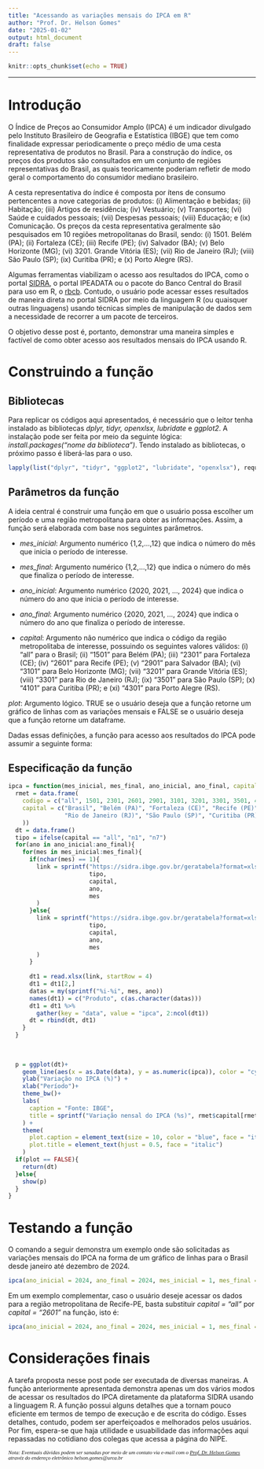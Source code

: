 ```yaml
---
title: "Acessando as variações mensais do IPCA em R"
author: "Prof. Dr. Helson Gomes"
date: "2025-01-02"
output: html_document
draft: false
---
```


```r
knitr::opts_chunk$set(echo = TRUE)
```
<hr>



# Introdução

O Índice de Preços ao Consumidor Amplo (IPCA) é um indicador divulgado pelo Instituto Brasileiro de Geografia e Estatística (IBGE) que tem como finalidade expressar periodicamente o preço médio de uma cesta representativa de produtos no Brasil. Para a construção do índice, os preços dos produtos são consultados em um conjunto de regiões representativas do Brasil, as quais teoricamente poderiam refletir de modo geral o comportamento do consumidor mediano brasileiro.

A cesta representativa do índice é composta por ítens de consumo pertencentes a nove categorias de produtos: (i) Alimentação e bebidas; (ii) Habitação; (iii) Artigos de residência; (iv) Vestuário; (v) Transportes; (vi) Saúde e cuidados pessoais; (vii) Despesas pessoais; (viii) Educação; e (ix) Comunicação. Os preços da cesta representativa geralmente são pesquisados em 10 regiões metropolitanas do Brasil, sendo: (i) 1501. Belém (PA); (ii) Fortaleza (CE); (iii) Recife (PE); (iv) Salvador (BA); (v) Belo Horizonte (MG); (vi) 3201. Grande Vitória (ES); (vii) Rio de Janeiro (RJ); (viii) São Paulo (SP); (ix) Curitiba (PR); e (x) Porto Alegre (RS).

Algumas ferramentas viabilizam o acesso aos resultados do IPCA, como o portal [SIDRA](https://sidra.ibge.gov.br/tabela/7060), o portal IPEADATA ou o pacote do Banco Central do Brasil para uso em R, o [rbcb](https://cran.r-project.org/web/packages/rbcb/index.html). Contudo, o usuário pode acessar esses resultados de maneira direta no portal SIDRA por meio da linguagem R (ou quaisquer outras linguagens) usando técnicas simples de manipulação de dados sem a necessidade de recorrer a um pacote de terceiros.

O objetivo desse post é, portanto, demonstrar uma maneira simples e factível de como obter acesso aos resultados mensais do IPCA usando R.

# Construindo a função

## Bibliotecas

Para replicar os códigos aqui apresentados, é necessário que o leitor tenha instalado as bibliotecas *dplyr, tidyr, openxlsx, lubridate* e *ggplot2*. A instalação pode ser feita por meio da seguinte lógica: *install.packages("nome da biblioteca")*. Tendo instalado as bibliotecas, o próximo passo é liberá-las para o uso.

```r
lapply(list("dplyr", "tidyr", "ggplot2", "lubridate", "openxlsx"), require, character.only = T)
```

## Parâmetros da função
A ideia central é construir uma função em que o usuário possa escolher um período e uma região metropolitana para obter as informações. Assim, a função será elaborada com base nos seguintes parâmetros.

* *mes_inicial*: Argumento numérico \{1,2,...,12\} que indica o número do mês que inicia o período de interesse.

* *mes_final*: Argumento numérico \{1,2,...,12\} que indica o número do mês que finaliza o período de interesse.

* *ano_inicial*: Argumento numérico \{2020, 2021, ..., 2024\} que indica o número do ano que inicia o período de interesse.

* *ano_final*: Argumento numérico \{2020, 2021, ..., 2024\} que indica o número do ano que finaliza o período de interesse.

* *capital*: Argumento não numérico que indica o código da região metropolitaba de interesse, possuindo os seguintes valores válidos: (i) "all" para o Brasil; (ii) "1501" para Belém (PA); (iii) "2301" para Fortaleza (CE); (iv) "2601" para Recife (PE); (v) "2901" para Salvador (BA); (vi) "3101" para Belo Horizonte (MG); (vii) "3201" para Grande Vitória (ES); (viii) "3301" para Rio de Janeiro (RJ); (ix) "3501" para São Paulo (SP); (x) "4101" para Curitiba (PR); e (xi) "4301" para Porto Alegre (RS).

*plot*: Argumento lógico. TRUE se o usuário deseja que a função retorne um gráfico de linhas com as variações mensais e FALSE se o usuário deseja que a função retorne um dataframe.

Dadas essas definições, a função para acesso aos resultados do IPCA pode assumir a seguinte forma:

## Especificação da função

```r
ipca = function(mes_inicial, mes_final, ano_inicial, ano_final, capital = "all", plot = TRUE){
  rmet = data.frame(
    codigo = c("all", 1501, 2301, 2601, 2901, 3101, 3201, 3301, 3501, 4101, 4301),
    capital = c("Brasil", "Belém (PA)", "Fortaleza (CE)", "Recife (PE)", "Salvador (BA)", "Belo Horizonte (MG)", "Grande Vitória (ES)",
                "Rio de Janeiro (RJ)", "São Paulo (SP)", "Curitiba (PR)", "Porto Alegre (RS)"
    ))
  dt = data.frame()
  tipo = ifelse(capital == "all", "n1", "n7")
  for(ano in ano_inicial:ano_final){
    for(mes in mes_inicial:mes_final){
      if(nchar(mes) == 1){
        link = sprintf("https://sidra.ibge.gov.br/geratabela?format=xlsx&name=tabela7060.xlsx&terr=N&rank=-&query=t/7060/%s/%s/v/63/p/%i0%i/c315/7169/d/v63%%202/l/,p%%2Bt%%2Bv,c315",
                       tipo,
                       capital,
                       ano,
                       mes
        )
      }else{
        link = sprintf("https://sidra.ibge.gov.br/geratabela?format=xlsx&name=tabela7060.xlsx&terr=N&rank=-&query=t/7060/%s/%s/v/63/p/%i%i/c315/7169/d/v63%%202/l/,p%%2Bt%%2Bv,c315",
                       tipo,
                       capital,
                       ano,
                       mes
        )
      }
      
      dt1 = read.xlsx(link, startRow = 4)
      dt1 = dt1[2,]
      datas = my(sprintf("%i-%i", mes, ano))
      names(dt1) = c("Produto", c(as.character(datas)))
      dt1 = dt1 %>% 
        gather(key = "data", value = "ipca", 2:ncol(dt1))
      dt = rbind(dt, dt1)
    }
  }
  
  
  
  p = ggplot(dt)+
    geom_line(aes(x = as.Date(data), y = as.numeric(ipca)), color = "cyan")+
    ylab("Variação no IPCA (%)") +
    xlab("Período")+
    theme_bw()+
    labs(
      caption = "Fonte: IBGE",
      title = sprintf("Variação nensal do IPCA (%s)", rmet$capital[rmet$codigo == as.character(capital)])
    ) +
    theme(
      plot.caption = element_text(size = 10, color = "blue", face = "italic"),
      plot.title = element_text(hjust = 0.5, face = "italic")
    )
  if(plot == FALSE){
    return(dt)
  }else{
    show(p)
  }
}

```


# Testando a função 

O comando a seguir demonstra um exemplo onde são solicitadas as variações mensais do IPCA na forma de um gráfico de linhas para o Brasil desde janeiro até dezembro de 2024.


```r
ipca(ano_inicial = 2024, ano_final = 2024, mes_inicial = 1, mes_final = 12, capital = "all", plot = T)
```

Em um exemplo complementar, caso o usuário deseje acessar os dados para a região metropolitana de Recife-PE, basta substituir *capital = "all"* por *capital = "2601"* na função, isto é:

```r
ipca(ano_inicial = 2024, ano_final = 2024, mes_inicial = 1, mes_final = 12, capital = "2601", plot = T)
```

# Considerações finais

A tarefa proposta nesse post pode ser executada de diversas maneiras. A função anteriormente apresentada demonstra apenas um dos vários modos de acessar os resultados do IPCA diretamente da plataforma SIDRA usando a linguagem R. A função possui alguns detalhes que a tornam pouco eficiente em termos de tempo de execução e de escrita do código. Esses detalhes, contudo, podem ser aperfeiçoados e melhorados pelos usuários. Por fim, espera-se que haja utilidade e usuabilidade das informações aqui repassadas no cotidiano dos colegas que acessa a página do NIPE.


<p style="font-family: times, serif; font-size:8pt; font-style:italic">
Nota: Eventuais dúvidas podem ser sanadas por meio de um contato via e-mail com o <a href = "helsongsouza.netlify.app"> Prof. Dr. Helson Gomes </a> atravéz do endereço eletrônico helson.gomes@urca.br
</p>



